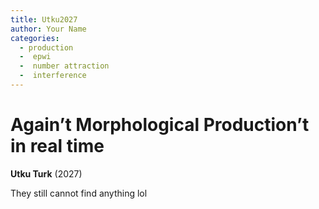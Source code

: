```yaml
---
title: Utku2027
author: Your Name
categories:
  - production
  -  epwi
  -  number attraction
  -  interference
---
```


# Again't Morphological Production't in real time

**Utku Turk** (2027)

They still cannot find anything lol
